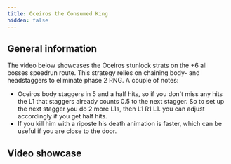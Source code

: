 ```yaml
---
title: Oceiros the Consumed King
hidden: false
---
```



## General information

The video below showcases the Oceiros stunlock strats on the +6 all bosses speedrun route.
This strategy relies on chaining body- and headstaggers to eliminate phase 2 RNG.
A couple of notes:

- Oceiros body staggers in 5 and a half hits, so if you don't miss any hits the L1 that staggers already counts 0.5 to the next stagger.
  So to set up the next stagger you do 2 more L1s, then L1 R1 L1. you can adjust accordingly if you get half hits.
- If you kill him with a riposte his death animation is faster, which can be useful if you are close to the door.

## Video showcase

<YouTube id="https://www.youtube.com/watch?v=p93L3-HiNHs" />
